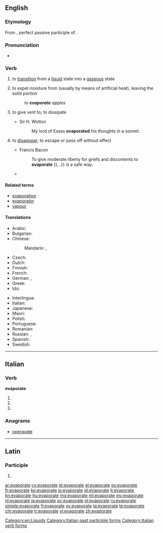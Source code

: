 ==English==

===Etymology===
From {{etyl|la|en}} {{term|ēvapōrātus|lang=la}}, perfect passive participle of {{term|ēvapōrō||evaporate|lang=la}}.

===Pronunciation===
* {{IPA|/ɪˈvapəreɪt/|lang=en}}

===Verb===
{{en-verb|evaporat|ing}}

# to [[transition]] from a [[liquid]] state into a [[gaseous]] state
# {{context|transitive|lang=en}} to expel moisture from (usually by means of artificial heat), leaving the solid portion
#: ''to '''evaporate''' apples''
# {{context|transitive|lang=en}} to give vent to; to dissipate
#* Sir H. Wotton
#*: My lord of Essex '''evaporated''' his thoughts in a sonnet.
# {{context|figuratively|lang=en}} to [[disappear]]; to escape or pass off without effect
#* Francis Bacon
#*: To give moderate liberty for griefs and discontents to '''evaporate''' {{...}} is a safe way.
#* {{quote-news
|year=2011
|date=March 2
|author=Chris Whyatt
|title=Arsenal   5 - 0   Leyton Orient
|work=BBC
|url=http://news.bbc.co.uk/sport2/hi/football/eng_prem/9405635.stm
|page=
|passage=The hosts initially looked like they lacked a spring in their step, but fears of further agony '''evaporated''' in the seventh minute with a goal of typical Arsenal quality.}}

====Related terms====
* [[evaporation]]
* [[evaporator]]
* [[vapour]]

====Translations====
{{trans-top|to transition from a liquid state into a gaseous state}}
* Arabic: {{t|ar|تبخّر|tr=tabakhkhara}}
* Bulgarian: {{t+|bg|изпарявам|sc=Cyrl}}
* Chinese:
*: Mandarin: {{t|cmn|蒸发掉|sc=Hani}}, {{t+|cmn|消失|sc=Hani|tr=xiāoshī}}
* Czech: {{t|cs|vypařit|alt=vypařit se}}
* Dutch: {{t+|nl|verdampen}}
* Finnish: {{t|fi|höyrystyä}}
* French: {{t+|fr|évaporer}}
* German: {{t+|de|sieden}}, {{t+|de|verdampfen}}
* Greek: {{t+|el|εξατμίζω}}
* Ido: {{t+|io|vaporeskar}}
{{trans-mid}}
* Interlingua: {{t|ia|evaporar}}
* Italian: {{t|it|evaporare}}
* Japanese: {{t|ja|蒸発する}}
* Maori: {{t|mi|whakaeto}}
* Polish: {{t+|pl|parować}}
* Portuguese: {{t+|pt|evaporar}}
* Romanian: {{t+|ro|evapora}}
* Russian: {{t+|ru|испаря́ть|impf}}, {{t+|ru|испари́ть|pf}}
* Spanish: {{t+|es|evaporar}}
* Swedish: {{t+|sv|dunsta}}
{{trans-bottom}}

[[Category:en:Liquids]]

----

==Italian==

===Verb===
'''evaporate'''

# {{conjugation of|evaporare||2|p|pres|ind|lang=it}}
# {{conjugation of|evaporare||2|p|imp|lang=it}}
# {{feminine plural of|evaporato|lang=it}}

===Anagrams===
* [[operavate#Italian|operavate]]

[[Category:Italian past participle forms]]
[[Category:Italian verb forms]]

----

==Latin==

===Participle===
{{la-part-form|ēvapōrāte}}

# {{inflection of|ēvapōrātus||voc|m|s|lang=la}}

[[ar:evaporate]]
[[cy:evaporate]]
[[et:evaporate]]
[[el:evaporate]]
[[es:evaporate]]
[[fr:evaporate]]
[[ko:evaporate]]
[[io:evaporate]]
[[id:evaporate]]
[[it:evaporate]]
[[kn:evaporate]]
[[hu:evaporate]]
[[mg:evaporate]]
[[ml:evaporate]]
[[my:evaporate]]
[[nl:evaporate]]
[[ja:evaporate]]
[[oc:evaporate]]
[[pl:evaporate]]
[[ru:evaporate]]
[[simple:evaporate]]
[[fi:evaporate]]
[[sv:evaporate]]
[[ta:evaporate]]
[[te:evaporate]]
[[chr:evaporate]]
[[tr:evaporate]]
[[vi:evaporate]]
[[zh:evaporate]]